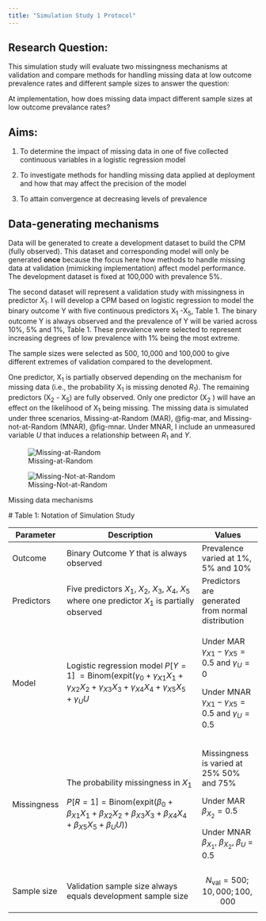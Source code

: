 ```yaml
---
title: "Simulation Study 1 Protocol"
---
```


## Research Question:

This simulation study will evaluate two missingness mechanisms at validation and compare methods for handling missing data at low outcome prevalence rates and different sample sizes to answer the question:

At implementation, how does missing data impact different sample sizes at low outcome prevalance rates?

## Aims:

1.  To determine the impact of missing data in one of five collected continuous variables in a logistic regression model

2.  To investigate methods for handling missing data applied at deployment and how that may affect the precision of the model

3.  To attain convergence at decreasing levels of prevalence

## Data-generating mechanisms

Data will be generated to create a development dataset to build the CPM (fully observed). This dataset and corresponding model will only be generated **once** because the focus here how methods to handle missing data at validation (mimicking implementation) affect model performance. The development dataset is fixed at 100,000 with prevalence 5%.

The second dataset will represent a validation study with missingness in predictor $X_1$. I will develop a CPM based on logistic regression to model the binary outcome Y with five continuous predictors X~1~ -X~5~, Table 1. The binary outcome Y is always observed and the prevalence of Y will be varied across 10%, 5% and 1%, Table 1. These prevalence were selected to represent increasing degrees of low prevalence with 1% being the most extreme.

The sample sizes were selected as 500, 10,000 and 100,000 to give different extremes of validation compared to the development.

One predictor, X~1~ is partially observed depending on the mechanism for missing data (i.e., the probability X~1~ is missing denoted $R_1$). The remaining predictors (X~2~ - X~5~) are fully observed. Only one predictor (X~2~ ) will have an effect on the likelihood of X~1~ being missing. The missing data is simulated under three scenarios, Missing-at-Random (MAR), @fig-mar, and Missing-not-at-Random (MNAR), @fig-mnar. Under MNAR, I include an unmeasured variable $U$ that induces a relationship between $R_1$ and $Y$.

::: {#fig-dag layout-ncol="2"}
![Missing-at-Random](figures/MAR.png){#fig-mar}

![Missing-Not-at-Random](figures/MNAR.png){#fig-mnar}

Missing data mechanisms
:::

\# Table 1: Notation of Simulation Study

+-------------+---------------------------------------------------------------------------------------------------------------------------------------------------------------------------+----------------------------------------------------------------+
| Parameter   | Description                                                                                                                                                               | Values                                                         |
+=============+===========================================================================================================================================================================+================================================================+
| Outcome     | Binary Outcome $Y$ that is always observed                                                                                                                                | Prevalence varied at $1$%, $5$% and $10$%                      |
+-------------+---------------------------------------------------------------------------------------------------------------------------------------------------------------------------+----------------------------------------------------------------+
| Predictors  | Five predictors $X_1$, $X_2$, $X_3$, $X_4$, $X_5$ where one predictor $X_1$ is partially observed                                                                         | Predictors are generated from normal distribution              |
+-------------+---------------------------------------------------------------------------------------------------------------------------------------------------------------------------+----------------------------------------------------------------+
| Model       | Logistic regression model $P[Y=1]$ $=\text{Binom}(\text{expit}(\gamma_0 +\gamma_{X1}X_1 + \gamma_{X2}X_2 + \gamma_{X3}X_3 + \gamma_{X4}X_4 +\gamma_{X5}X_5 + \gamma_{U}U$ | Under MAR $\gamma_{X1}-\gamma_{X5} = 0.5$ and $\gamma_U =0$    |
|             |                                                                                                                                                                           |                                                                |
|             |                                                                                                                                                                           | Under MNAR $\gamma_{X1}-\gamma_{X5} = 0.5$ and $\gamma_U =0.5$ |
+-------------+---------------------------------------------------------------------------------------------------------------------------------------------------------------------------+----------------------------------------------------------------+
| Missingness | The probability missingness in $X_1$                                                                                                                                      | Missingness is varied at $25$% $50$% and $75$%                 |
|             |                                                                                                                                                                           |                                                                |
|             | $P[R=1] = \text{Binom}(\text{expit}(\beta_0 + \beta_{X1} X_1 + \beta_{X2} X_2 + \beta_{X3} X_3 + \beta_{X4} X_4 + \beta_{X5} X_5 + \beta_{U}U))$                          | Under MAR $\beta_{X_2} = 0.5$                                  |
|             |                                                                                                                                                                           |                                                                |
|             |                                                                                                                                                                           | Under MNAR $\beta_{X_1}$, $\beta_{X_2}$, $\beta_{U}$ = $0.5$   |
+-------------+---------------------------------------------------------------------------------------------------------------------------------------------------------------------------+----------------------------------------------------------------+
| Sample size | Validation sample size always equals development sample size                                                                                                              | $$ N_{\text{val}} = 500; 10,000; 100,000 $$                    |
+-------------+---------------------------------------------------------------------------------------------------------------------------------------------------------------------------+----------------------------------------------------------------+
